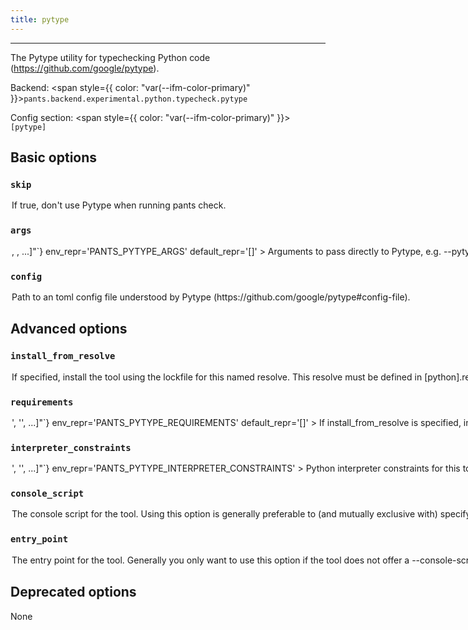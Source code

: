 ```yaml
---
title: pytype
---
```



---

The Pytype utility for typechecking Python code (https://github.com/google/pytype).

Backend: <span style={{ color: "var(--ifm-color-primary)" }}>`pants.backend.experimental.python.typecheck.pytype`</span>

Config section: <span style={{ color: "var(--ifm-color-primary)" }}>`[pytype]`</span>

## Basic options

<span className={styles.options}>

### `skip`

<Option
  cli_repr='--[no-]pytype-skip'
  env_repr='PANTS_PYTYPE_SKIP'
  default_repr='False'
>
  

If true, don't use Pytype when running `pants check`.

</Option>


### `args`

<Option
  cli_repr={`--pytype-args="[<shell_str>, <shell_str>, ...]"`}
  env_repr='PANTS_PYTYPE_ARGS'
  default_repr='[]'
>
  

Arguments to pass directly to Pytype, e.g. `--pytype-args='--version'`.

</Option>


### `config`

<Option
  cli_repr='--pytype-config=<file_option>'
  env_repr='PANTS_PYTYPE_CONFIG'
  default_repr='None'
>
  

Path to an toml config file understood by Pytype (https\://github.com/google/pytype#config-file).

</Option>


## Advanced options

### `install_from_resolve`

<Option
  cli_repr='--pytype-install-from-resolve=<str>'
  env_repr='PANTS_PYTYPE_INSTALL_FROM_RESOLVE'
  default_repr='None'
>
  

If specified, install the tool using the lockfile for this named resolve.

This resolve must be defined in `[python].resolves`, as described in [Third-party dependencies](doc\:python-third-party-dependencies#user-lockfiles).

The resolve's entire lockfile will be installed, unless specific requirements are listed via the `requirements` option, in which case only those requirements will be installed. This is useful if you don't want to invalidate the tool's outputs when the resolve incurs changes to unrelated requirements.

If unspecified, and the `lockfile` option is unset, the tool will be installed using the default lockfile shipped with Pants.

If unspecified, and the `lockfile` option is set, the tool will use the custom `pytype` "tool lockfile" generated from the `version` and `extra_requirements` options. But note that this mechanism is deprecated.

</Option>


### `requirements`

<Option
  cli_repr={`--pytype-requirements="['<str>', '<str>', ...]"`}
  env_repr='PANTS_PYTYPE_REQUIREMENTS'
  default_repr='[]'
>
  

If `install_from_resolve` is specified, install these requirements, at the versions provided by the specified resolve's lockfile.

Values can be pip-style requirements (e.g., `tool` or `tool==1.2.3` or `tool>=1.2.3`), or addresses of `python_requirement` targets (or targets that generate or depend on `python_requirement` targets).

The lockfile will be validated against the requirements - if a lockfile doesn't provide the requirement (at a suitable version, if the requirement specifies version constraints) Pants will error.

If unspecified, install the entire lockfile.

</Option>


### `interpreter_constraints`

<Option
  cli_repr={`--pytype-interpreter-constraints="['<str>', '<str>', ...]"`}
  env_repr='PANTS_PYTYPE_INTERPRETER_CONSTRAINTS'
>
  

Python interpreter constraints for this tool.

</Option>


### `console_script`

<Option
  cli_repr='--pytype-console-script=<str>'
  env_repr='PANTS_PYTYPE_CONSOLE_SCRIPT'
  default_repr='pytype'
>
  

The console script for the tool. Using this option is generally preferable to (and mutually exclusive with) specifying an `--entry-point` since console script names have a higher expectation of staying stable across releases of the tool. Usually, you will not want to change this from the default.

</Option>


### `entry_point`

<Option
  cli_repr='--pytype-entry-point=<str>'
  env_repr='PANTS_PYTYPE_ENTRY_POINT'
  default_repr='None'
>
  

The entry point for the tool. Generally you only want to use this option if the tool does not offer a `--console-script` (which this option is mutually exclusive with). Usually, you will not want to change this from the default.

</Option>


## Deprecated options

None

</span>